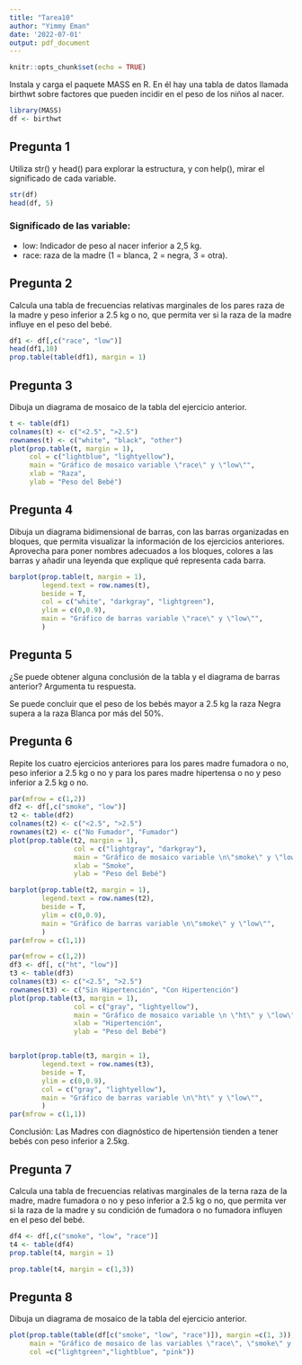 ```yaml
---
title: "Tarea10"
author: "Yimmy Eman"
date: '2022-07-01'
output: pdf_document
---
```


```r
knitr::opts_chunk$set(echo = TRUE)
```

Instala y carga el paquete MASS en R. En él hay una tabla de datos llamada birthwt sobre factores que pueden incidir en el peso de los niños al nacer.

```r
library(MASS)
df <- birthwt
```

## Pregunta 1
Utiliza str() y head() para explorar la estructura, y con help(), mirar el significado de cada variable. 

```r
str(df)
head(df, 5)
```

### Significado de las variable:
- low: Indicador de peso al nacer inferior a 2,5 kg.
- race: raza de la madre (1 = blanca, 2 = negra, 3 = otra).


## Pregunta 2
Calcula una tabla de frecuencias relativas marginales de los pares raza de la madre y peso inferior a 2.5 kg o no, que permita ver si la raza de la madre influye en el peso del bebé.

```r
df1 <- df[,c("race", "low")]
head(df1,10)
prop.table(table(df1), margin = 1)
```


## Pregunta 3
Dibuja un diagrama de mosaico de la tabla del ejercicio anterior.

```r
t <- table(df1)
colnames(t) <- c("<2.5", ">2.5")
rownames(t) <- c("white", "black", "other")
plot(prop.table(t, margin = 1), 
     col = c("lightblue", "lightyellow"), 
     main = "Gráfico de mosaico variable \"race\" y \"low\"",
     xlab = "Raza",
     ylab = "Peso del Bebé")

```


## Pregunta 4
Dibuja un diagrama bidimensional de barras, con las barras organizadas en bloques, que permita visualizar la información de los ejercicios anteriores. Aprovecha para poner nombres adecuados a los bloques, colores a las barras y añadir una leyenda que explique qué representa cada barra.

```r

barplot(prop.table(t, margin = 1), 
        legend.text = row.names(t), 
        beside = T, 
        col = c("white", "darkgray", "lightgreen"),
        ylim = c(0,0.9),
        main = "Gráfico de barras variable \"race\" y \"low\"",
        )
```


## Pregunta 5
¿Se puede obtener alguna conclusión de la tabla y el diagrama de barras anterior? Argumenta tu respuesta.

Se puede concluir que el peso de los bebés mayor a 2.5 kg la raza Negra supera a la raza Blanca por más del 50%.

## Pregunta 6
Repite los cuatro ejercicios anteriores para los pares madre fumadora o no, peso inferior a 2.5 kg o no y para los pares madre hipertensa o no y peso inferior a 2.5 kg o no.

```r
par(mfrow = c(1,2))
df2 <- df[,c("smoke", "low")]
t2 <- table(df2)
colnames(t2) <- c("<2.5", ">2.5")
rownames(t2) <- c("No Fumador", "Fumador")
plot(prop.table(t2, margin = 1),
                col = c("lightgray", "darkgray"), 
                main = "Gráfico de mosaico variable \n\"smoke\" y \"low\"",
                xlab = "Smoke",
                ylab = "Peso del Bebé")

barplot(prop.table(t2, margin = 1), 
        legend.text = row.names(t2), 
        beside = T,
        ylim = c(0,0.9),
        main = "Gráfico de barras variable \n\"smoke\" y \"low\"",
        )
par(mfrow = c(1,1))
```
```r
par(mfrow = c(1,2))
df3 <- df[, c("ht", "low")]
t3 <- table(df3)
colnames(t3) <- c("<2.5", ">2.5")
rownames(t3) <- c("Sin Hipertención", "Con Hipertención")
plot(prop.table(t3, margin = 1),
                col = c("gray", "lightyellow"), 
                main = "Gráfico de mosaico variable \n \"ht\" y \"low\"",
                xlab = "Hipertención",
                ylab = "Peso del Bebé")


barplot(prop.table(t3, margin = 1), 
        legend.text = row.names(t3), 
        beside = T,
        ylim = c(0,0.9),
        col = c("gray", "lightyellow"),
        main = "Gráfico de barras variable \n\"ht\" y \"low\"",
        )
par(mfrow = c(1,1))
```

Conclusión: Las Madres con diagnóstico de hipertensión tienden a tener bebés con peso inferior a 2.5kg.


## Pregunta 7
Calcula una tabla de frecuencias relativas marginales de la terna raza de la madre, madre fumadora o no y peso inferior a 2.5 kg o no, que permita ver si la raza de la madre y su condición de fumadora o no fumadora influyen en el peso del bebé.

```r
df4 <- df[,c("smoke", "low", "race")]
t4 <- table(df4)
prop.table(t4, margin = 1)
```

```r
prop.table(t4, margin = c(1,3))
```


## Pregunta 8
Dibuja un diagrama de mosaico de la tabla del ejercicio anterior.

```r
plot(prop.table(table(df[c("smoke", "low", "race")]), margin =c(1, 3)), 
     main = "Gráfico de mosaico de las variables \"race\", \"smoke\" y \"low\"",
     col =c("lightgreen","lightblue", "pink"))



```


